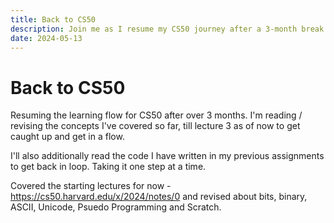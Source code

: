 ```yaml
---
title: Back to CS50
description: Join me as I resume my CS50 journey after a 3-month break. Follow along as I review past lectures, revise key concepts, and get back into the learning flow.
date: 2024-05-13
---
```


# Back to CS50

Resuming the learning flow for CS50 after over 3 months. I'm reading / revising the concepts I've covered so far, till lecture 3 as of now to get caught up and get in a flow.

I'll also additionally read the code I have written in my previous assignments to get back in loop. Taking it one step at a time.

Covered the starting lectures for now - https://cs50.harvard.edu/x/2024/notes/0 and revised about bits, binary, ASCII, Unicode, Psuedo Programming and Scratch.
